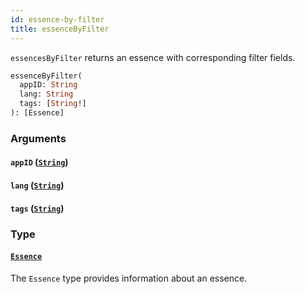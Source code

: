 ```yaml
---
id: essence-by-filter
title: essenceByFilter
---
```



`essencesByFilter` returns an essence with corresponding filter fields.

```graphql
essenceByFilter(
  appID: String
  lang: String
  tags: [String!]
): [Essence]
```


### Arguments

#### `appID` ([`String`](/cyberconnect/reference/scalars/string))




#### `lang` ([`String`](/cyberconnect/reference/scalars/string))




#### `tags` ([`String`](/cyberconnect/reference/scalars/string))




### Type

#### [`Essence`](/cyberconnect/reference/objects/essence) 

The `Essence` type provides information about an essence.





